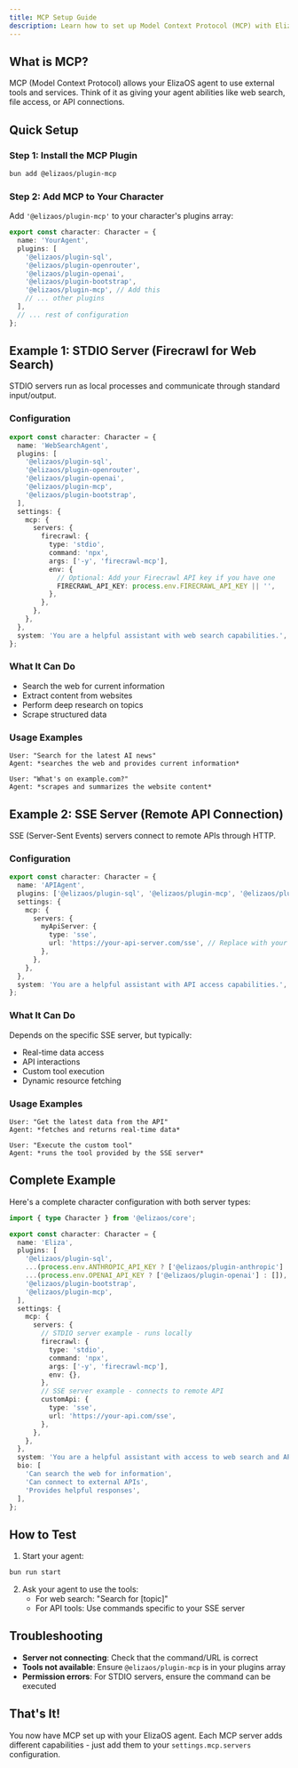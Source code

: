 ```yaml
---
title: MCP Setup Guide
description: Learn how to set up Model Context Protocol (MCP) with ElizaOS to give your agents external tool capabilities
---
```


## What is MCP?

MCP (Model Context Protocol) allows your ElizaOS agent to use external tools and services. Think of it as giving your agent abilities like web search, file access, or API connections.

## Quick Setup

### Step 1: Install the MCP Plugin

```bash
bun add @elizaos/plugin-mcp
```

### Step 2: Add MCP to Your Character

Add `'@elizaos/plugin-mcp'` to your character's plugins array:

```typescript
export const character: Character = {
  name: 'YourAgent',
  plugins: [
    '@elizaos/plugin-sql',
    '@elizaos/plugin-openrouter',
    '@elizaos/plugin-openai',
    '@elizaos/plugin-bootstrap',
    '@elizaos/plugin-mcp', // Add this
    // ... other plugins
  ],
  // ... rest of configuration
};
```

## Example 1: STDIO Server (Firecrawl for Web Search)

STDIO servers run as local processes and communicate through standard input/output.

### Configuration

```typescript
export const character: Character = {
  name: 'WebSearchAgent',
  plugins: [
    '@elizaos/plugin-sql',
    '@elizaos/plugin-openrouter',
    '@elizaos/plugin-openai',
    '@elizaos/plugin-mcp',
    '@elizaos/plugin-bootstrap',
  ],
  settings: {
    mcp: {
      servers: {
        firecrawl: {
          type: 'stdio',
          command: 'npx',
          args: ['-y', 'firecrawl-mcp'],
          env: {
            // Optional: Add your Firecrawl API key if you have one
            FIRECRAWL_API_KEY: process.env.FIRECRAWL_API_KEY || '',
          },
        },
      },
    },
  },
  system: 'You are a helpful assistant with web search capabilities.',
};
```

### What It Can Do

- Search the web for current information
- Extract content from websites
- Perform deep research on topics
- Scrape structured data

### Usage Examples

```text
User: "Search for the latest AI news"
Agent: *searches the web and provides current information*

User: "What's on example.com?"
Agent: *scrapes and summarizes the website content*
```

## Example 2: SSE Server (Remote API Connection)

SSE (Server-Sent Events) servers connect to remote APIs through HTTP.

### Configuration

```typescript
export const character: Character = {
  name: 'APIAgent',
  plugins: ['@elizaos/plugin-sql', '@elizaos/plugin-mcp', '@elizaos/plugin-bootstrap'],
  settings: {
    mcp: {
      servers: {
        myApiServer: {
          type: 'sse',
          url: 'https://your-api-server.com/sse', // Replace with your SSE server URL
        },
      },
    },
  },
  system: 'You are a helpful assistant with API access capabilities.',
};
```

### What It Can Do

Depends on the specific SSE server, but typically:

- Real-time data access
- API interactions
- Custom tool execution
- Dynamic resource fetching

### Usage Examples

```text
User: "Get the latest data from the API"
Agent: *fetches and returns real-time data*

User: "Execute the custom tool"
Agent: *runs the tool provided by the SSE server*
```

## Complete Example

Here's a complete character configuration with both server types:

```typescript
import { type Character } from '@elizaos/core';

export const character: Character = {
  name: 'Eliza',
  plugins: [
    '@elizaos/plugin-sql',
    ...(process.env.ANTHROPIC_API_KEY ? ['@elizaos/plugin-anthropic'] : []),
    ...(process.env.OPENAI_API_KEY ? ['@elizaos/plugin-openai'] : []),
    '@elizaos/plugin-bootstrap',
    '@elizaos/plugin-mcp',
  ],
  settings: {
    mcp: {
      servers: {
        // STDIO server example - runs locally
        firecrawl: {
          type: 'stdio',
          command: 'npx',
          args: ['-y', 'firecrawl-mcp'],
          env: {},
        },
        // SSE server example - connects to remote API
        customApi: {
          type: 'sse',
          url: 'https://your-api.com/sse',
        },
      },
    },
  },
  system: 'You are a helpful assistant with access to web search and API tools.',
  bio: [
    'Can search the web for information',
    'Can connect to external APIs',
    'Provides helpful responses',
  ],
};
```

## How to Test

1. Start your agent:

```bash
bun run start
```

2. Ask your agent to use the tools:
   - For web search: "Search for [topic]"
   - For API tools: Use commands specific to your SSE server

## Troubleshooting

- **Server not connecting**: Check that the command/URL is correct
- **Tools not available**: Ensure `@elizaos/plugin-mcp` is in your plugins array
- **Permission errors**: For STDIO servers, ensure the command can be executed

## That's It!

You now have MCP set up with your ElizaOS agent. Each MCP server adds different capabilities - just add them to your `settings.mcp.servers` configuration.
